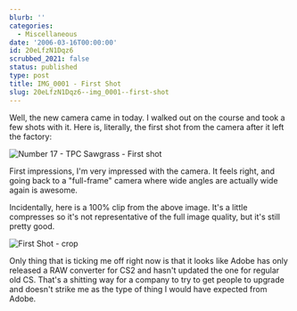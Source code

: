 ```yaml
---
blurb: ''
categories:
  - Miscellaneous
date: '2006-03-16T00:00:00'
id: 20eLfzN1Dqz6
scrubbed_2021: false
status: published
type: post
title: IMG_0001 - First Shot
slug: 20eLfzN1Dqz6--img_0001--first-shot
---
```


Well, the new camera came in today. I walked out on the course and took a few shots with it. Here is, literally, the first shot from the camera after it left the factory:

![Number 17 - TPC Sawgrass - First shot](http://www.alanwsmith.com/blog/wp-content/uploads/2006/03/20060316_053438a.jpg "Number 17 - TPC Sawgrass - First shot")

First impressions, I'm very impressed with the camera. It feels right, and going back to a "full-frame" camera where wide angles are actually wide again is awesome.

Incidentally, here is a 100% clip from the above image. It's a little compresses so it's not representative of the full image quality, but it's still pretty good.

![First Shot - crop](http://www.alanwsmith.com/blog/wp-content/uploads/2006/03/20060316_053438a_crop.jpg "First Shot - crop")

Only thing that is ticking me off right now is that it looks like Adobe has only released a RAW converter for CS2 and hasn't updated the one for regular old CS. That's a shitting way for a company to try to get people to upgrade and doesn't strike me as the type of thing I would have expected from Adobe.
